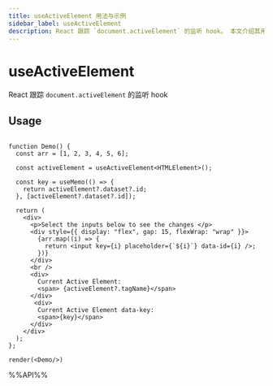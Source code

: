 ```yaml
---
title: useActiveElement 用法与示例
sidebar_label: useActiveElement
description: React 跟踪 `document.activeElement` 的监听 hook。 本文介绍其用法、最佳实践与代码示例。适用于 React 开发中需要处理副作用的场景。
---
```

# useActiveElement

React 跟踪 `document.activeElement` 的监听 hook


## Usage

```tsx live noInline

function Demo() {
  const arr = [1, 2, 3, 4, 5, 6];

  const activeElement = useActiveElement<HTMLElement>();

  const key = useMemo(() => {
    return activeElement?.dataset?.id;
  }, [activeElement?.dataset?.id]);

  return (
    <div>
      <p>Select the inputs below to see the changes </p>
      <div style={{ display: "flex", gap: 15, flexWrap: "wrap" }}>
        {arr.map((i) => {
          return <input key={i} placeholder={`${i}`} data-id={i} />;
        })}
      </div>
      <br />
      <div>
        Current Active Element:
        <span> {activeElement?.tagName}</span>
      </div>
       <div>
        Current Active Element data-key:
        <span>{key}</span>
      </div>
    </div>
  );
};

render(<Demo/>)
```



%%API%%